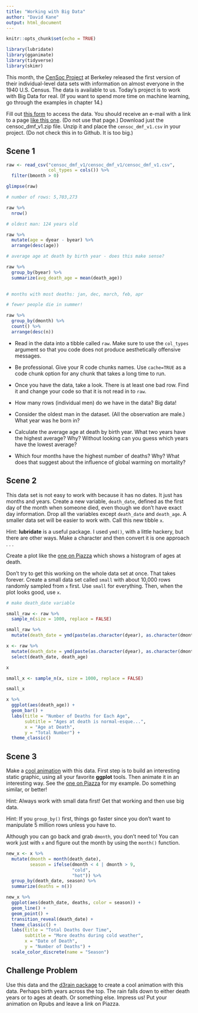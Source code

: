 ```yaml
---
title: "Working with Big Data"
author: "David Kane"
output: html_document
---
```


```r
knitr::opts_chunk$set(echo = TRUE)

library(lubridate)
library(gganimate)
library(tidyverse)
library(skimr)
```

This month, the [CenSoc Project](https://censoc.berkeley.edu/) at Berkeley released the first version of their individual-level data sets with information on almost everyone in the 1940 U.S. Census. The data is available to us. Today's project is to work with Big Data for real. (If you want to spend more time on machine learning, go through the examples in chapter 14.)

Fill out [this form](https://censoc-download.demog.berkeley.edu/) to access the data. You should receive an e-mail with a link to a page [like this one](https://censoc-download.demog.berkeley.edu/Data/Qm958Kq901/). (Do not use that page.) Download just the censoc_dmf_v1.zip file. Unzip it and place the `censoc_dmf_v1.csv` in your project. (Do not check this in to Github. It is too big.)


## Scene 1

```r

raw <- read_csv("censoc_dmf_v1/censoc_dmf_v1/censoc_dmf_v1.csv",
                col_types = cols()) %>% 
  filter(bmonth > 0)

glimpse(raw)

```

``` r

# number of rows: 5,703,273

raw %>% 
  nrow()

# oldest man: 124 years old

raw %>% 
  mutate(age = dyear - byear) %>% 
  arrange(desc(age))

# average age at death by birth year - does this make sense?

raw %>% 
  group_by(byear) %>% 
  summarize(avg_death_age = mean(death_age))
  

# months with most deaths: jan, dec, march, feb, apr

# fewer people die in summer!

raw %>% 
  group_by(dmonth) %>% 
  count() %>% 
  arrange(desc(n))

```


* Read in the data into a tibble called `raw`. Make sure to use the `col_types` argument so that you code does not produce aesthetically offensive messages. 

* Be professional. Give your R code chunks names. Use `cache=TRUE` as a code chunk option for any chunk that takes a long time to run.

* Once you have the data, take a look. There is at least one bad row. Find it and change your code so that it is not read in to `raw`.

* How many rows (individual men) do we have in the data? Big data!

* Consider the oldest man in the dataset. (All the observation are male.) What year was he born in?

* Calculate the average age at death by birth year. What two years have the highest average? Why? Without looking can you guess which years have the lowest average?

* Which four months have the highest number of deaths? Why? What does that suggest about the influence of global warming on mortality?


## Scene 2

This data set is not easy to work with because it has no dates. It just has months and years. Create a new variable, `death_date`, defined as the first day of the month when someone died, even though we don't have exact day information. Drop all the variables except `death_date` and `death_age`. A smaller data set will be easier to work with. Call this new tibble `x`.

Hint: **lubridate** is a useful package. I used `ymd()`, with a little hackery, but there are other ways. Make a character and then convert it is one approach . . .

Create a plot like the [one on Piazza](https://piazza.com/class/k5y1jx0s5ibe1?cid=776) which shows a histogram of ages at death.

Don't try to get this working on the whole data set at once. That takes forever. Create a small data set called `small` with about 10,000 rows randomly sampled from `x` first. Use `small` for everything. Then, when the plot looks good, use `x`. 

```r

# make death_date variable

small_raw <- raw %>% 
  sample_n(size = 1000, replace = FALSE)

small_raw %>% 
  mutate(death_date = ymd(paste(as.character(dyear), as.character(dmonth), "01", sep = "-")))

x <- raw %>% 
  mutate(death_date = ymd(paste(as.character(dyear), as.character(dmonth), "01", sep = "-"))) %>% 
  select(death_date, death_age)

x

small_x <- sample_n(x, size = 1000, replace = FALSE)

small_x

x %>% 
  ggplot(aes(death_age)) +
  geom_bar() +
  labs(title = "Number of Deaths for Each Age",
       subtitle = "Ages at death is normal-esque...",
       x = "Age at Death",
       y = "Total Number") +
  theme_classic()


```



## Scene 3

Make a [cool animation](https://davidkane9.github.io/PPBDS/C-animation.html) with this data. First step is to build an interesting static graphic, using all your favorite **ggplot** tools. Then animate it in an interesting way. See the [one on Piazza](https://piazza.com/class/k5y1jx0s5ibe1?cid=776)  for my example. Do something similar, or better!

Hint: Always work with small data first! Get that working and then use big data. 

Hint: If you `group_by()` first, things go faster since you don't want to manipulate 5 million rows unless you have to. 

Although you can go back and grab `dmonth`, you don't need to! You can work just with `x` and figure out the month by using the `month()` function.

```r

new_x <- x %>% 
  mutate(dmonth = month(death_date),
         season = ifelse(dmonth < 4 | dmonth > 9,
                         "cold",
                         "hot")) %>% 
  group_by(death_date, season) %>% 
  summarize(deaths = n())

new_x %>% 
  ggplot(aes(death_date, deaths, color = season)) +
  geom_line() +
  geom_point() +
  transition_reveal(death_date) +
  theme_classic() +
  labs(title = "Total Deaths Over Time",
       subtitle = "More deaths during cold weather",
       x = "Date of Death",
       y = "Number of Deaths") +
  scale_color_discrete(name = "Season")

```




## Challenge Problem

Use this data and the [d3rain package](https://github.com/daranzolin/d3rain) to create a cool animation with this data. Perhaps birth years across the top. The rain falls down to either death years or to ages at death. Or something else. Impress us! Put your animation on Rpubs and leave a link on Piazza.
